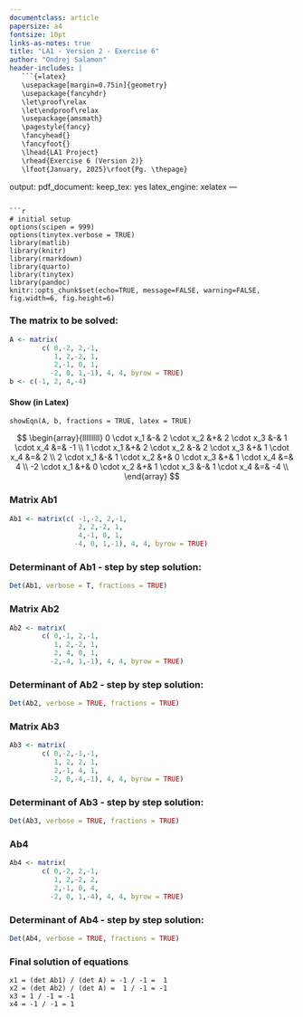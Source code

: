 ```yaml
---
documentclass: article
papersize: a4
fontsize: 10pt
links-as-notes: true
title: "LA1 - Version 2 - Exercise 6"
author: "Ondrej Salamon"
header-includes: |
   ```{=latex}
   \usepackage[margin=0.75in]{geometry}
   \usepackage{fancyhdr}
   \let\proof\relax
   \let\endproof\relax
   \usepackage{amsmath}
   \pagestyle{fancy}
   \fancyhead{}
   \fancyfoot{}
   \lhead{LA1 Project}
   \rhead{Exercise 6 (Version 2)}
   \lfoot{January, 2025}\rfoot{Pg. \thepage}
   ```
output:
  pdf_document:
    keep_tex: yes
    latex_engine: xelatex
---
```

```r
# initial setup
options(scipen = 999)
options(tinytex.verbose = TRUE)
library(matlib)
library(knitr)
library(rmarkdown)
library(quarto)
library(tinytex)
library(pandoc)
knitr::opts_chunk$set(echo=TRUE, message=FALSE, warning=FALSE, fig.width=6, fig.height=6)
```

### The matrix to be solved:
```r
A <- matrix(
        c( 0,-2, 2,-1,
           1, 2,-2, 1,
           2,-1, 0, 1,
          -2, 0, 1,-1), 4, 4, byrow = TRUE)
b <- c(-1, 2, 4,-4)
```

#### Show (in Latex)
```
showEqn(A, b, fractions = TRUE, latex = TRUE)
```

$$
\begin{array}{lllllllll}
 0 \cdot x_1 &-& 2 \cdot x_2 &+& 2 \cdot x_3 &-& 1 \cdot x_4  &=&  -1 \\ 
 1 \cdot x_1 &+& 2 \cdot x_2 &-& 2 \cdot x_3 &+& 1 \cdot x_4  &=&   2 \\ 
 2 \cdot x_1 &-& 1 \cdot x_2 &+& 0 \cdot x_3 &+& 1 \cdot x_4  &=&   4 \\ 
-2 \cdot x_1 &+& 0 \cdot x_2 &+& 1 \cdot x_3 &-& 1 \cdot x_4  &=&  -4 \\ 
\end{array}
$$

### Matrix Ab1
```r
Ab1 <- matrix(c( -1,-2, 2,-1,
                 2, 2,-2, 1,
                 4,-1, 0, 1,
                -4, 0, 1,-1), 4, 4, byrow = TRUE)
```

### Determinant of Ab1 - step by step solution:
```r
Det(Ab1, verbose = T, fractions = TRUE)
```

### Matrix Ab2
```r
Ab2 <- matrix(
        c( 0,-1, 2,-1,
           1, 2,-2, 1,
           2, 4, 0, 1,
          -2,-4, 1,-1), 4, 4, byrow = TRUE)
```

### Determinant of Ab2 - step by step solution:
```r
Det(Ab2, verbose = TRUE, fractions = TRUE)
```

### Matrix Ab3
```r
Ab3 <- matrix(
        c( 0,-2,-1,-1,
           1, 2, 2, 1,
           2,-1, 4, 1,
          -2, 0,-4,-1), 4, 4, byrow = TRUE)
```

### Determinant of Ab3 - step by step solution:
```r
Det(Ab3, verbose = TRUE, fractions = TRUE)
```

### Ab4
```r
Ab4 <- matrix(
        c( 0,-2, 2,-1,
           1, 2,-2, 2,
           2,-1, 0, 4,
          -2, 0, 1,-4), 4, 4, byrow = TRUE)
```

### Determinant of Ab4 - step by step solution:
```r
Det(Ab4, verbose = TRUE, fractions = TRUE)
```

### Final solution of equations
```
x1 = (det Ab1) / (det A) = -1 / -1 =  1
x2 = (det Ab2) / (det A) =  1 / -1 = -1
x3 = 1 / -1 = -1
x4 = -1 / -1 = 1
```